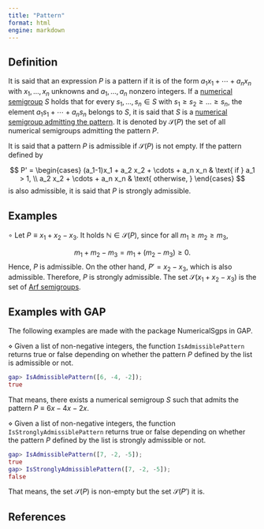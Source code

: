```yaml
---
title: "Pattern"
format: html
engine: markdown
---
```


<!-- Definición de Num. Sem. -->

## Definition

It is said that an expression $P$ is a pattern if it is of the form $a_1x_1 + \cdots + a_nx_n$ with $x_1, \ldots, x_n$ unknowns and $a_1, \ldots, a_n$ nonzero integers. If a [numerical semigroup](../Basic-concepts/Numerical-semigroup.qmd) $S$ holds that for every $s_1, \ldots, s_n \in S$ with $s_1 \ge s_2 \ge \ldots \ge s_n$, the element $a_1s_1 + \cdots + a_n s_n$ belongs to $S$, it is said that $S$ is a [numerical semigroup admitting the pattern](../Families-NS/NS-admitting-pattern.qmd). It is denoted by $\mathcal{S}(P)$ the set of all numerical semigroups admitting the pattern $P$.

It is said that a pattern $P$ is admissible if $\mathcal{S}(P)$ is not empty. If the pattern defined by

$$
P' = \begin{cases} 
(a_1-1)x_1 + a_2 x_2 + \cdots + a_n x_n & \text{ if } a_1 > 1, \\
a_2 x_2 + \cdots + a_n x_n & \text{ otherwise, }
\end{cases}
$$ is also admissible, it is said that $P$ is strongly admissible.

## Examples

$\circ$ Let $P \equiv x_1 + x_2 - x_3$. It holds $\mathbb{N} \in \mathcal{S}(P)$, since for all $m_1 \ge m_2 \ge m_3$,

$$
m_1 + m_2 - m_3 = m_1 + (m_2 - m_3) \ge 0.
$$ Hence, $P$ is admissible. On the other hand, $P' = x_2 - x_3$, which is also admissible. Therefore, $P$ is strongly admissible. The set $\mathcal{S}(x_1 + x_2 - x_3)$ is the set of [Arf semigroups](../Families-NS/Arf-semigroup.qmd).

## Examples with GAP

The following examples are made with the package NumericalSgps in GAP.

$\diamond$ Given a list of non-negative integers, the function `IsAdmissiblePattern` returns true or false depending on whether the pattern $P$ defined by the list is admissible or not.

``` gap
gap> IsAdmissiblePattern([6, -4, -2]);
true
```

That means, there exists a numerical semigroup $S$ such that admits the pattern $P \equiv 6x - 4x - 2x$.

$\diamond$ Given a list of non-negative integers, the function `IsStronglyAdmissiblePattern` returns true or false depending on whether the pattern $P$ defined by the list is strongly admissible or not.

``` gap
gap> IsAdmissiblePattern([7, -2, -5]);
true
gap> IsStronglyAdmissiblePattern([7, -2, -5]);
false
```

That means, the set $\mathcal{S}(P)$ is non-empty but the set $\mathcal{S}(P')$ it is.

## References
